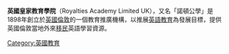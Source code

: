 {{notability unreferenced|time=2011-08-11T19:00:41+00:00}}
{{unreferenced|time=2011-08-11T19:00:41+00:00}}
'''英國皇家教育學院'''（Royalties Academy Limited UK），又名「諾頓公學」是1898年創立於[[英國|英國]][[倫敦|倫敦]]的一個教育推廣機構，以推展[[英語教育|英語教育]]為發展目標，提供英國倫敦當地外來[[移民|移民]]英語學習資源。

[[Category:英國教育|Category:英國教育]]
